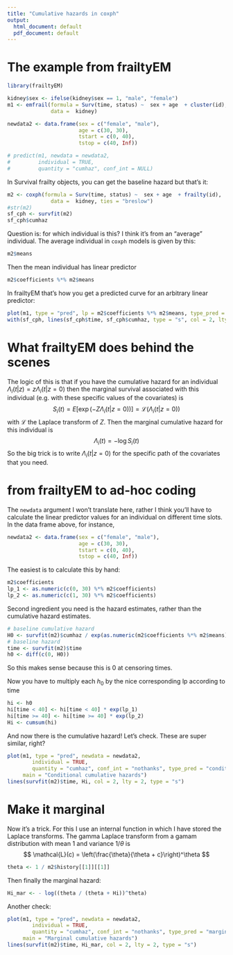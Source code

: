 ```yaml
---
title: "Cumulative hazards in coxph"
output:
  html_document: default
  pdf_document: default
---
```


# The example from frailtyEM
```r
library(frailtyEM)

kidney$sex <- ifelse(kidney$sex == 1, "male", "female")
m1 <- emfrail(formula = Surv(time, status) ~  sex + age  + cluster(id),
              data =  kidney)

newdata2 <- data.frame(sex = c("female", "male"),
                       age = c(30, 30),
                       tstart = c(0, 40),
                       tstop = c(40, Inf))

# predict(m1, newdata = newdata2,
#         individual = TRUE,
#         quantity = "cumhaz", conf_int = NULL)
```

In Survival frailty objects, you can get the baseline hazard but that's it:
```r
m2 <- coxph(formula = Surv(time, status) ~  sex + age  + frailty(id),
              data =  kidney, ties = "breslow")
#str(m2)
sf_cph <- survfit(m2)
sf_cph$cumhaz
```

Question is: for which individual is this? I think it's from an "average" individual. The average individual in `coxph` models is given by this:
```r
m2$means
```

Then the mean individual has linear predictor
```r
m2$coefficients %*% m2$means
```

In frailtyEM that's how you get a predicted curve for an arbitrary linear predictor:
```r
plot(m1, type = "pred", lp = m2$coefficients %*% m2$means, type_pred = "conditional", conf_int = FALSE)
with(sf_cph, lines(sf_cph$time, sf_cph$cumhaz, type = "s", col = 2, lty = 2, lwd = 2))
```

# What frailtyEM does behind the scenes
The logic of this is that if you have the cumulative hazard for an individual $\Lambda_i(t|z) = z \Lambda_i(t|z=0)$  then
the marginal survival associated with this individual (e.g. with these specific values of the covariates) is
$$
S_i(t) = E[\exp(-Z \Lambda_i(t|z=0))] = \mathcal{L}(\Lambda_i(t|z=0))
$$
with $\mathcal{L}$ the Laplace transform of $Z$. 
Then the marginal cumulative hazard for this individual is
$$
\Lambda_i(t) = -\log S_i(t)
$$
So the big trick is to write $\Lambda_i(t|z=0)$ for the specific path of the covariates that you need.

# from frailtyEM to ad-hoc coding
The `newdata` argument I won't translate here, rather I think you'll have to calculate the linear predictor values for an individual on different time slots. In the data frame above, for instance,
```r
newdata2 <- data.frame(sex = c("female", "male"),
                       age = c(30, 30),
                       tstart = c(0, 40),
                       tstop = c(40, Inf))
```

The easiest is to calculate this by hand:
```r
m2$coefficients
lp_1 <- as.numeric(c(0, 30) %*% m2$coefficients)
lp_2 <- as.numeric(c(1, 30) %*% m2$coefficients)
```

Second ingredient you need is the hazard estimates, rather than the cumulative hazard estimates.
```r
# baseline cumulative hazard
H0 <- survfit(m2)$cumhaz / exp(as.numeric(m2$coefficients %*% m2$means))
# baseline hazard
time <- survfit(m2)$time 
h0 <- diff(c(0, H0))
```
So this makes sense because this is 0 at censoring times. 

Now you have to multiply each $h_0$ by the nice corresponding lp  according to time
```r
hi <- h0
hi[time < 40] <- hi[time < 40] * exp(lp_1)
hi[time >= 40] <- hi[time >= 40] * exp(lp_2) 
Hi <- cumsum(hi)
```

And now there is the cumulative hazard! Let's check. These are super similar, right?
```r
plot(m1, type = "pred", newdata = newdata2,
        individual = TRUE,
        quantity = "cumhaz", conf_int = "nothanks", type_pred = "conditional",
     main = "Conditional cumulative hazards")
lines(survfit(m2)$time, Hi, col = 2, lty = 2, type = "s")
```

# Make it marginal
Now it's a trick. For this I use an internal function in which I have stored the Laplace transforms. The gamma Laplace transform from a gamam distribution with mean 1 and variance $1/\theta$ is 
$$
\mathcal{L}(c) = \left(\frac{\theta}{\theta + c}\right)^\theta
$$
```r
theta <- 1 / m2$history[[1]][[1]]
```

Then finally the marginal hazard:
```r
Hi_mar <- - log((theta / (theta + Hi))^theta)
```

Another check:
```r
plot(m1, type = "pred", newdata = newdata2,
        individual = TRUE,
        quantity = "cumhaz", conf_int = "nothanks", type_pred = "marginal",
     main = "Marginal cumulative hazards")
lines(survfit(m2)$time, Hi_mar, col = 2, lty = 2, type = "s")
```
